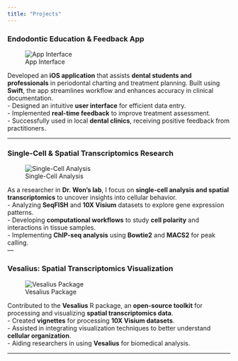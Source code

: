 ```yaml
--- 
title: "Projects"
---
```


### Endodontic Education & Feedback App

![App Interface](perio.jpg)

Developed an **iOS application** that assists **dental students and professionals** in periodontal charting and treatment planning. Built using **Swift**, the app streamlines workflow and enhances accuracy in clinical documentation.  
- Designed an intuitive **user interface** for efficient data entry.  
- Implemented **real-time feedback** to improve treatment assessment.  
- Successfully used in local **dental clinics**, receiving positive feedback from practitioners.  

---

### Single-Cell & Spatial Transcriptomics Research

![Single-Cell Analysis](singlecell.png)

As a researcher in **Dr. Won’s lab**, I focus on **single-cell analysis and spatial transcriptomics** to uncover insights into cellular behavior.  
- Analyzing **SeqFISH** and **10X Visium** datasets to explore gene expression patterns.  
- Developing **computational workflows** to study **cell polarity** and interactions in tissue samples.  
- Implementing **ChIP-seq analysis** using **Bowtie2** and **MACS2** for peak calling.  
---

### Vesalius: Spatial Transcriptomics Visualization

![Vesalius Package](spatial.png)

Contributed to the **Vesalius** R package, an **open-source toolkit** for processing and visualizing **spatial transcriptomics data**.  
- Created **vignettes** for processing **10X Visium datasets**.  
- Assisted in integrating visualization techniques to better understand **cellular organization**.  
- Aiding researchers in using **Vesalius** for biomedical analysis.  

---

